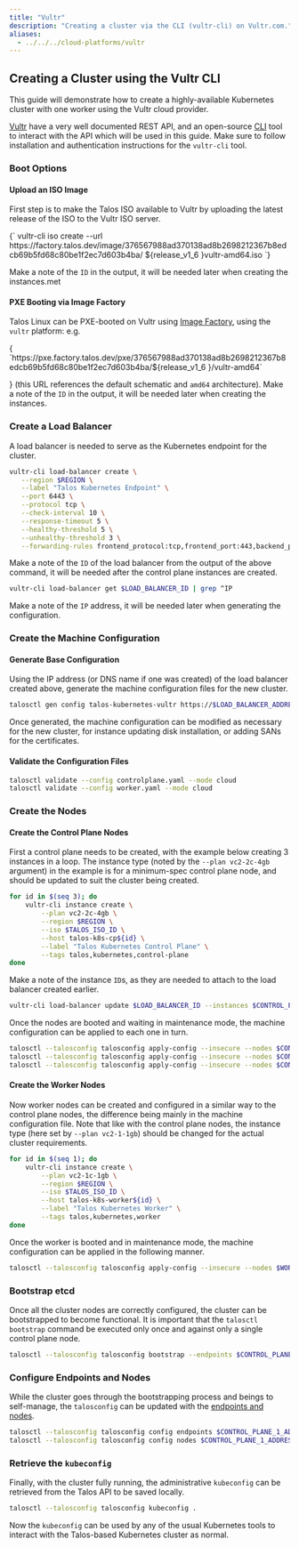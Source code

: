 ```yaml
---
title: "Vultr"
description: "Creating a cluster via the CLI (vultr-cli) on Vultr.com."
aliases:
  - ../../../cloud-platforms/vultr
---
```



## Creating a Cluster using the Vultr CLI

This guide will demonstrate how to create a highly-available Kubernetes cluster with one worker using the Vultr cloud provider.

[Vultr](https://www.vultr.com/) have a very well documented REST API, and an open-source [CLI](https://github.com/vultr/vultr-cli) tool to interact with the API which will be used in this guide.
Make sure to follow installation and authentication instructions for the `vultr-cli` tool.

### Boot Options

#### Upload an ISO Image

First step is to make the Talos ISO available to Vultr by uploading the latest release of the ISO to the Vultr ISO server.

<CodeBlock lang="sh">
{`
vultr-cli iso create --url https://factory.talos.dev/image/376567988ad370138ad8b2698212367b8edcb69b5fd68c80be1f2ec7d603b4ba/ ${release_v1_6 }vultr-amd64.iso
`}
</CodeBlock>

Make a note of the `ID` in the output, it will be needed later when creating the instances.met

#### PXE Booting via Image Factory

Talos Linux can be PXE-booted on Vultr using [Image Factory](../../learn-more/image-factory), using the `vultr` platform: e.g.

<CodeBlock lang="sh">
{
`https://pxe.factory.talos.dev/pxe/376567988ad370138ad8b2698212367b8edcb69b5fd68c80be1f2ec7d603b4ba/${release_v1_6 }/vultr-amd64` 

}
</CodeBlock>
(this URL references the default schematic and `amd64` architecture).
Make a note of the `ID` in the output, it will be needed later when creating the instances.

### Create a Load Balancer

A load balancer is needed to serve as the Kubernetes endpoint for the cluster.

```bash
vultr-cli load-balancer create \
   --region $REGION \
   --label "Talos Kubernetes Endpoint" \
   --port 6443 \
   --protocol tcp \
   --check-interval 10 \
   --response-timeout 5 \
   --healthy-threshold 5 \
   --unhealthy-threshold 3 \
   --forwarding-rules frontend_protocol:tcp,frontend_port:443,backend_protocol:tcp,backend_port:6443
```

Make a note of the `ID` of the load balancer from the output of the above command, it will be needed after the control plane instances are created.

```bash
vultr-cli load-balancer get $LOAD_BALANCER_ID | grep ^IP
```

Make a note of the `IP` address, it will be needed later when generating the configuration.

### Create the Machine Configuration

#### Generate Base Configuration

Using the IP address (or DNS name if one was created) of the load balancer created above, generate the machine configuration files for the new cluster.

```bash
talosctl gen config talos-kubernetes-vultr https://$LOAD_BALANCER_ADDRESS
```

Once generated, the machine configuration can be modified as necessary for the new cluster, for instance updating disk installation, or adding SANs for the certificates.

#### Validate the Configuration Files

```bash
talosctl validate --config controlplane.yaml --mode cloud
talosctl validate --config worker.yaml --mode cloud
```

### Create the Nodes

#### Create the Control Plane Nodes

First a control plane needs to be created, with the example below creating 3 instances in a loop.
The instance type (noted by the `--plan vc2-2c-4gb` argument) in the example is for a minimum-spec control plane node, and should be updated to suit the cluster being created.

```bash
for id in $(seq 3); do
    vultr-cli instance create \
        --plan vc2-2c-4gb \
        --region $REGION \
        --iso $TALOS_ISO_ID \
        --host talos-k8s-cp${id} \
        --label "Talos Kubernetes Control Plane" \
        --tags talos,kubernetes,control-plane
done
```

Make a note of the instance `ID`s, as they are needed to attach to the load balancer created earlier.

```bash
vultr-cli load-balancer update $LOAD_BALANCER_ID --instances $CONTROL_PLANE_1_ID,$CONTROL_PLANE_2_ID,$CONTROL_PLANE_3_ID
```

Once the nodes are booted and waiting in maintenance mode, the machine configuration can be applied to each one in turn.

```bash
talosctl --talosconfig talosconfig apply-config --insecure --nodes $CONTROL_PLANE_1_ADDRESS --file controlplane.yaml
talosctl --talosconfig talosconfig apply-config --insecure --nodes $CONTROL_PLANE_2_ADDRESS --file controlplane.yaml
talosctl --talosconfig talosconfig apply-config --insecure --nodes $CONTROL_PLANE_3_ADDRESS --file controlplane.yaml
```

#### Create the Worker Nodes

Now worker nodes can be created and configured in a similar way to the control plane nodes, the difference being mainly in the machine configuration file.
Note that like with the control plane nodes, the instance type (here set by `--plan vc2-1-1gb`) should be changed for the actual cluster requirements.

```bash
for id in $(seq 1); do
    vultr-cli instance create \
        --plan vc2-1c-1gb \
        --region $REGION \
        --iso $TALOS_ISO_ID \
        --host talos-k8s-worker${id} \
        --label "Talos Kubernetes Worker" \
        --tags talos,kubernetes,worker
done
```

Once the worker is booted and in maintenance mode, the machine configuration can be applied in the following manner.

```bash
talosctl --talosconfig talosconfig apply-config --insecure --nodes $WORKER_1_ADDRESS --file worker.yaml
```

### Bootstrap etcd

Once all the cluster nodes are correctly configured, the cluster can be bootstrapped to become functional.
It is important that the `talosctl bootstrap` command be executed only once and against only a single control plane node.

```bash
talosctl --talosconfig talosconfig bootstrap --endpoints $CONTROL_PLANE_1_ADDRESS --nodes $CONTROL_PLANE_1_ADDRESS
```

### Configure Endpoints and Nodes

While the cluster goes through the bootstrapping process and beings to self-manage, the `talosconfig` can be updated with the [endpoints and nodes](../../learn-more/talosctl#endpoints-and-nodes).

```bash
talosctl --talosconfig talosconfig config endpoints $CONTROL_PLANE_1_ADDRESS $CONTROL_PLANE_2_ADDRESS $CONTROL_PLANE_3_ADDRESS
talosctl --talosconfig talosconfig config nodes $CONTROL_PLANE_1_ADDRESS $CONTROL_PLANE_2_ADDRESS $CONTROL_PLANE_3_ADDRESS WORKER_1_ADDRESS
```

### Retrieve the `kubeconfig`

Finally, with the cluster fully running, the administrative `kubeconfig` can be retrieved from the Talos API to be saved locally.

```bash
talosctl --talosconfig talosconfig kubeconfig .
```

Now the `kubeconfig` can be used by any of the usual Kubernetes tools to interact with the Talos-based Kubernetes cluster as normal.
